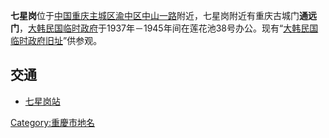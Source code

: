 {{unreferenced|time=2010-05-24T06:33:33+00:00}}
{{expand|time=2010-05-24T06:03:33+00:00}}
'''七星岗'''位于[[中国|中国]][[重庆主城区|重庆主城区]][[渝中区|渝中区]][[中山一路|中山一路]]附近，七星岗附近有重庆古城门'''通远门'''，[[大韩民国临时政府|大韩民国临时政府]]于1937年－1945年间在莲花池38号办公。现有“[[重慶大韓民國臨時政府舊址|大韩民国临时政府旧址]]”供参观。
==交通==
*[[七星岗站|七星岗站]]

{{重庆小作品}}
[[Category:重慶市地名|Category:重慶市地名]]